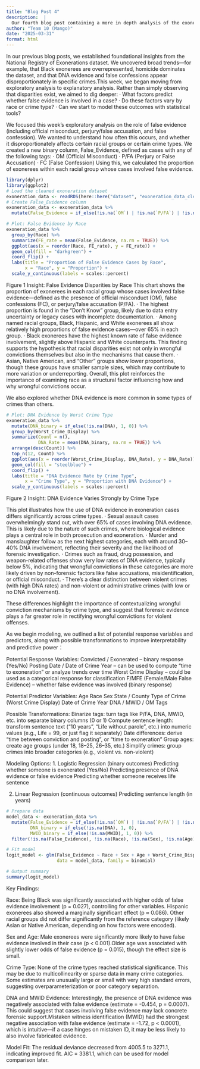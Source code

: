 ```yaml
---
title: "Blog Post 4"
description:  |
  Our fourth blog post containing a more in depth analysis of the exoneration data set.
author: "Team 10 (Mango)"
date: "2025-03-31"
format: html
---
```

In our previous blog posts, we established foundational insights from the National Registry of Exonerations dataset. We uncovered broad trends—for example, that Black exonerees are overrepresented, homicide dominates the dataset, and that DNA evidence and false confessions appear disproportionately in specific crimes.This week, we began moving from exploratory analysis to explanatory analysis. Rather than simply observing that disparities exist, we aimed to dig deeper:
· What factors predict whether false evidence is involved in a case?
· Do these factors vary by race or crime type?
· Can we start to model these outcomes with statistical tools?


We focused this week’s exploratory analysis on the role of false evidence (including official misconduct, perjury/false accusation, and false confession). We wanted to understand how often this occurs, and whether it disproportionately affects certain racial groups or certain crime types.
We created a new binary column, False_Evidence, defined as cases with any of the following tags:
· OM (Official Misconduct)
· P/FA (Perjury or False Accusation)
· FC (False Confession)
Using this, we calculated the proportion of exonerees within each racial group whose cases involved false evidence.

```r
library(dplyr)
library(ggplot2)
# Load the cleaned exoneration dataset
exoneration_data <- readRDS(here::here("dataset", "exoneration_data_clean.rds"))
# Create False_Evidence column
exoneration_data <- exoneration_data %>%
  mutate(False_Evidence = if_else(!is.na(`OM`) | !is.na(`P/FA`) | !is.na(`FC`), 1, 0))

# Plot: False Evidence by Race
exoneration_data %>%
  group_by(Race) %>%
  summarize(FE_rate = mean(False_Evidence, na.rm = TRUE)) %>%
  ggplot(aes(x = reorder(Race, FE_rate), y = FE_rate)) +
  geom_col(fill = "darkgreen") +
  coord_flip() +
  labs(title = "Proportion of False Evidence Cases by Race",
       x = "Race", y = "Proportion") +
  scale_y_continuous(labels = scales::percent)
```
Figure 1 Insight: False Evidence Disparities by Race
This chart shows the proportion of exonerees in each racial group whose cases involved false evidence—defined as the presence of official misconduct (OM), false confessions (FC), or perjury/false accusation (P/FA).
· The highest proportion is found in the “Don't Know” group, likely due to data entry uncertainty or legacy cases with incomplete documentation.
· Among named racial groups, Black, Hispanic, and White exonerees all show relatively high proportions of false evidence cases—over 65% in each group.
· Black exonerees have the highest known rate of false evidence involvement, slightly above Hispanic and White counterparts. This finding supports the hypothesis that racial disparities exist not only in wrongful convictions themselves but also in the mechanisms that cause them.
· Asian, Native American, and “Other” groups show lower proportions, though these groups have smaller sample sizes, which may contribute to more variation or underreporting.
Overall, this plot reinforces the importance of examining race as a structural factor influencing how and why wrongful convictions occur.


We also explored whether DNA evidence is more common in some types of crimes than others.
```r
# Plot: DNA Evidence by Worst Crime Type
exoneration_data %>%
  mutate(DNA_binary = if_else(!is.na(DNA), 1, 0)) %>%
  group_by(Worst_Crime_Display) %>%
  summarize(Count = n(),
            DNA_Rate = mean(DNA_binary, na.rm = TRUE)) %>%
  arrange(desc(Count)) %>%
  top_n(12, Count) %>%
  ggplot(aes(x = reorder(Worst_Crime_Display, DNA_Rate), y = DNA_Rate)) +
  geom_col(fill = "steelblue") +
  coord_flip() +
  labs(title = "DNA Evidence Rate by Crime Type",
       x = "Crime Type", y = "Proportion with DNA Evidence") +
  scale_y_continuous(labels = scales::percent)
```
Figure 2 Insight: DNA Evidence Varies Strongly by Crime Type

This plot illustrates how the use of DNA evidence in exoneration cases differs significantly across crime types.
· Sexual assault cases overwhelmingly stand out, with over 65% of cases involving DNA evidence. This is likely due to the nature of such crimes, where biological evidence plays a central role in both prosecution and exoneration.
· Murder and manslaughter follow as the next highest categories, each with around 30–40% DNA involvement, reflecting their severity and the likelihood of forensic investigation.
· Crimes such as fraud, drug possession, and weapon-related offenses show very low rates of DNA evidence, typically below 5%, indicating that wrongful convictions in these categories are more likely driven by non-forensic factors like false accusations, misidentification, or official misconduct.
· There’s a clear distinction between violent crimes (with high DNA rates) and non-violent or administrative crimes (with low or no DNA involvement).

These differences highlight the importance of contextualizing wrongful conviction mechanisms by crime type, and suggest that forensic evidence plays a far greater role in rectifying wrongful convictions for violent offenses.


As we begin modeling, we outlined a list of potential response variables and predictors, along with possible transformations to improve interpretability and predictive power：
  
  Potential Response Variables:
  Convicted / Exonerated – binary response (Yes/No)
  Posting Date / Date of Crime Year – can be used to compute "time to exoneration" or analyze trends over time
  Worst Crime Display – could be used as a categorical response for classification
  F/MFE (Female/Male False Evidence) – whether false evidence was involved (binary response)

  Potential Predictor Variables:
  Age
  Race
  Sex
  State / County
  Type of Crime (Worst Crime Display)
  Date of Crime Year
  DNA / MWID / OM Tags
  
  Possible Transformations:
  Binarize tags: turn tags like P/FA, DNA, MWID, etc. into separate binary columns (0 or 1)
  Compute sentence length: transform sentence text ("10 years", "Life without parole", etc.) into numeric values (e.g., Life = 99, or just flag it separately)
  Date differences: derive "time between conviction and posting", or "time to exoneration"
  Group ages: create age groups (under 18, 18–25, 26–35, etc.)
  Simplify crimes: group crimes into broader categories (e.g., violent vs. non-violent)
  
  Modeling Options:
  1. Logistic Regression (binary outcomes)
  Predicting whether someone is exonerated (Yes/No)
  Predicting presence of DNA evidence or false evidence
  Predicting whether someone receives life sentence
  
  2. Linear Regression (continuous outcomes)
  Predicting sentence length (in years)

```r
# Prepare data
model_data <- exoneration_data %>%
  mutate(False_Evidence = if_else(!is.na(`OM`) | !is.na(`P/FA`) | !is.na(`FC`), 1, 0),
         DNA_binary = if_else(!is.na(DNA), 1, 0),
         MWID_binary = if_else(!is.na(MWID), 1, 0)) %>%
  filter(!is.na(False_Evidence), !is.na(Race), !is.na(Sex), !is.na(Age), !is.na(Worst_Crime_Display))

# Fit model
logit_model <- glm(False_Evidence ~ Race + Sex + Age + Worst_Crime_Display + DNA_binary + MWID_binary,
                   data = model_data, family = binomial)

# Output summary
summary(logit_model)
```

Key Findings:

Race:
Being Black was significantly associated with higher odds of false evidence involvement (p = 0.027), controlling for other variables. Hispanic exonerees also showed a marginally significant effect (p ≈ 0.086).
Other racial groups did not differ significantly from the reference category (likely Asian or Native American, depending on how factors were encoded).

Sex and Age:
Male exonerees were significantly more likely to have false evidence involved in their case (p < 0.001).Older age was associated with slightly lower odds of false evidence (p = 0.015), though the effect size is small.

Crime Type:
None of the crime types reached statistical significance. This may be due to multicollinearity or sparse data in many crime categories. Some estimates are unusually large or small with very high standard errors, suggesting overparameterization or poor category separation.

DNA and MWID Evidence:
Interestingly, the presence of DNA evidence was negatively associated with false evidence (estimate = -0.454, p = 0.0007). This could suggest that cases involving false evidence may lack concrete forensic support.Mistaken witness identification (MWID) had the strongest negative association with false evidence (estimate = -1.72, p < 0.0001), which is intuitive—if a case hinges on mistaken ID, it may be less likely to also involve fabricated evidence.

Model Fit:
The residual deviance decreased from 4005.5 to 3271.1, indicating improved fit.
AIC = 3381.1, which can be used for model comparison later.


